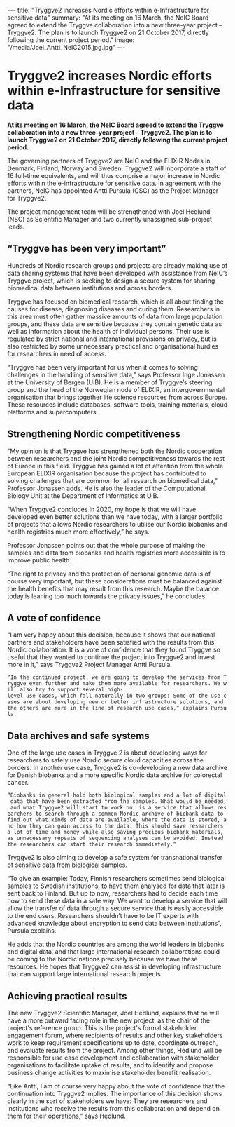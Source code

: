 ---
title: "Tryggve2 increases Nordic efforts within e-Infrastructure for sensitive data"
summary: "At its meeting on 16 March, the NeIC Board agreed to extend the Tryggve collaboration into a new three-year project – Tryggve2. The plan is to launch Tryggve2 on 21 October 2017, directly following the current project period."
image: "/media/Joel_Antti_NeIC2015.jpg.jpg"
---

= Tryggve2 increases Nordic efforts within e-Infrastructure for sensitive data =

'''At its meeting on 16 March, the NeIC Board agreed to extend the Tryggve collaboration into a new three-year project – Tryggve2. The plan is to launch Tryggve2 on 21 October 2017, directly following the current project period.'''

The governing partners of Tryggve2 are NeIC and the ELIXIR Nodes in Denmark, Finland, Norway and Sweden. Tryggve2 will incorporate a staff of 16 full-time equivalents, and will thus comprise a major increase in Nordic efforts within the e-infrastructure for sensitive data. In agreement with the partners, NeIC has appointed Antti Pursula (CSC) as the Project Manager for Tryggve2.

The project management team will be strengthened with Joel Hedlund (NSC) as Scientific Manager and two currently unassigned sub-project leads.

==“Tryggve has been very important”==

Hundreds of Nordic research groups and projects are already making use of data sharing systems that have been developed with assistance from NeIC’s Tryggve project, which is seeking  to design a secure system for sharing biomedical data between institutions and across borders.

Tryggve has focused on biomedical research, which is all about finding the causes for disease, diagnosing diseases and curing them. Researchers in this area  must often gather massive amounts of data from large population groups, and these data are sensitive because they contain genetic data as well as information about the health of individual persons. Their use is regulated by strict national and international provisions on privacy, but is also restricted by some unnecessary practical and organisational hurdles for researchers in need of access.

“Tryggve has been very important for us when it comes to solving challenges in the handling of sensitive data,” says Professor Inge Jonassen at the University of Bergen (UiB). He is a member of Tryggve’s steering group and the head of the Norwegian node of ELIXIR, an intergovernmental organisation that brings together life science resources from across Europe. These resources include databases, software tools, training materials, cloud platforms and supercomputers.

==Strengthening Nordic competitiveness==

“My opinion is that Tryggve has strengthened both the Nordic cooperation between researchers and the joint Nordic competitiveness towards the rest of Europe in this field. Tryggve has gained a lot of attention from the whole European ELIXIR organisation because the project has contributed to solving challenges that are common for all research on biomedical data,” Professor Jonassen adds. He is also the leader of the Computational Biology Unit at the Department of Informatics at UiB.

“When Tryggve2 concludes in 2020, my hope is that we will have developed even better solutions than we have today, with a larger portfolio of projects that allows Nordic researchers to utilise our Nordic biobanks and health registries much more effectively,” he says.

Professor Jonassen points out that the whole purpose of making the samples and data from biobanks and health registries more accessible is to improve public health.

“The right to privacy and the protection of personal genomic data is of course very important, but these considerations must be balanced against the health benefits that may result from this research. Maybe the balance today is leaning too much towards the privacy issues,” he concludes.


==A vote of confidence==

“I am very happy about this decision, because it shows that our national partners and stakeholders have been satisfied with the results from this Nordic collaboration. It is a vote of confidence that they found Tryggve so useful that they wanted to continue the project into Tryggve2 and invest more in it,” says Tryggve2 Project Manager Antti Pursula. 

 “In the continued project, we are going to develop the services from Tryggve even further and make them more available for researchers. We will also try to support several high-level use cases, which fall naturally in two groups: Some of the use cases are about developing new or better infrastructure solutions, and the others are more in the line of research use cases,” explains Pursula.

==Data archives and safe systems==

One of the large use cases in Tryggve 2 is about developing ways for researchers to safely use Nordic secure cloud capacities across the borders. In another use case, Tryggve2 is co-developing a new data archive for Danish biobanks and a more specific Nordic data archive for colorectal cancer.

 “Biobanks in general hold both biological samples and a lot of digital data that have been extracted from the samples. What would be needed, and what Tryggve2 will start to work on, is a service that allows researchers to search through a common Nordic archive of biobank data to find out what kinds of data are available, where the data is stored, and how they can gain access to the data. This should save researchers a lot of time and money while also saving precious biobank materials, as unnecessary repeats of sequencing analyses can be avoided. Instead the researchers can start their research immediately.” 
 
Tryggve2 is also aiming to develop a safe system for transnational transfer of sensitive data from biological samples.

“To give an example: Today, Finnish researchers sometimes send biological samples to Swedish institutions, to have them analysed for data that later is sent back to Finland. But up to now, researchers had to decide each time how to send these data in a safe way. We want to develop a service that will allow the transfer of data through a secure service that is easily accessible to the end users. Researchers shouldn’t have to be IT experts with advanced knowledge about encryption to send data between institutions”, Pursula explains.

He adds that the Nordic countries are among the world leaders in biobanks and digital data, and that large international research collaborations could be coming to the Nordic nations precisely because we have these resources. He hopes that Tryggve2 can assist in developing infrastructure that can support large international research projects. 

==Achieving practical results==

The new Tryggve2 Scientific Manager, Joel Hedlund, explains that he will have a more outward facing role in the new project, as the chair of the project's reference group. This is the project's formal stakeholder engagement forum, where recipients of results and other key stakeholders work to keep requirement specifications up to date, coordinate outreach, and evaluate results from the project. Among other things, Hedlund will be responsible for use case development and collaboration with stakeholder organisations to facilitate uptake of results, and to identify and propose business change activities to maximise stakeholder benefit realisation. 

“Like Antti, I am of course very happy about the vote of confidence that the continuation into Tryggve2 implies. The importance of this decision shows clearly in the sort of stakeholders we have: They are researchers and institutions who receive the results from this collaboration and depend on them for their operations,” says Hedlund.
